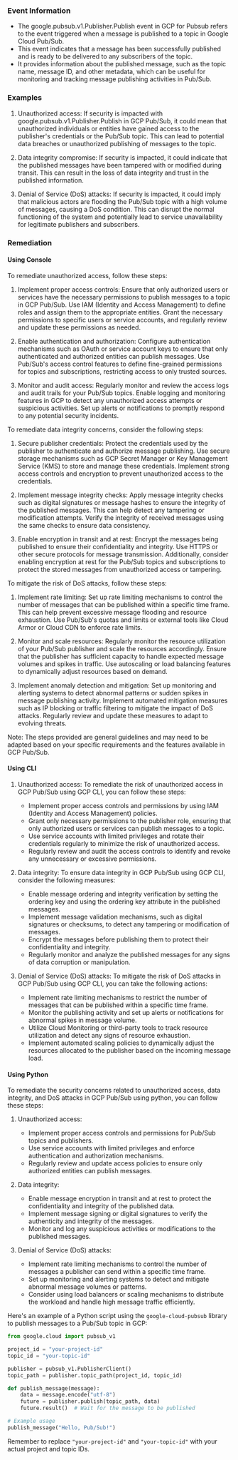 
### Event Information

- The google.pubsub.v1.Publisher.Publish event in GCP for Pubsub refers to the event triggered when a message is published to a topic in Google Cloud Pub/Sub.
- This event indicates that a message has been successfully published and is ready to be delivered to any subscribers of the topic.
- It provides information about the published message, such as the topic name, message ID, and other metadata, which can be useful for monitoring and tracking message publishing activities in Pub/Sub.


### Examples

1. Unauthorized access: If security is impacted with google.pubsub.v1.Publisher.Publish in GCP Pub/Sub, it could mean that unauthorized individuals or entities have gained access to the publisher's credentials or the Pub/Sub topic. This can lead to potential data breaches or unauthorized publishing of messages to the topic.

2. Data integrity compromise: If security is impacted, it could indicate that the published messages have been tampered with or modified during transit. This can result in the loss of data integrity and trust in the published information.

3. Denial of Service (DoS) attacks: If security is impacted, it could imply that malicious actors are flooding the Pub/Sub topic with a high volume of messages, causing a DoS condition. This can disrupt the normal functioning of the system and potentially lead to service unavailability for legitimate publishers and subscribers.

### Remediation

#### Using Console

To remediate unauthorized access, follow these steps:

1. Implement proper access controls: Ensure that only authorized users or services have the necessary permissions to publish messages to a topic in GCP Pub/Sub. Use IAM (Identity and Access Management) to define roles and assign them to the appropriate entities. Grant the necessary permissions to specific users or service accounts, and regularly review and update these permissions as needed.

2. Enable authentication and authorization: Configure authentication mechanisms such as OAuth or service account keys to ensure that only authenticated and authorized entities can publish messages. Use Pub/Sub's access control features to define fine-grained permissions for topics and subscriptions, restricting access to only trusted sources.

3. Monitor and audit access: Regularly monitor and review the access logs and audit trails for your Pub/Sub topics. Enable logging and monitoring features in GCP to detect any unauthorized access attempts or suspicious activities. Set up alerts or notifications to promptly respond to any potential security incidents.

To remediate data integrity concerns, consider the following steps:

1. Secure publisher credentials: Protect the credentials used by the publisher to authenticate and authorize message publishing. Use secure storage mechanisms such as GCP Secret Manager or Key Management Service (KMS) to store and manage these credentials. Implement strong access controls and encryption to prevent unauthorized access to the credentials.

2. Implement message integrity checks: Apply message integrity checks such as digital signatures or message hashes to ensure the integrity of the published messages. This can help detect any tampering or modification attempts. Verify the integrity of received messages using the same checks to ensure data consistency.

3. Enable encryption in transit and at rest: Encrypt the messages being published to ensure their confidentiality and integrity. Use HTTPS or other secure protocols for message transmission. Additionally, consider enabling encryption at rest for the Pub/Sub topics and subscriptions to protect the stored messages from unauthorized access or tampering.

To mitigate the risk of DoS attacks, follow these steps:

1. Implement rate limiting: Set up rate limiting mechanisms to control the number of messages that can be published within a specific time frame. This can help prevent excessive message flooding and resource exhaustion. Use Pub/Sub's quotas and limits or external tools like Cloud Armor or Cloud CDN to enforce rate limits.

2. Monitor and scale resources: Regularly monitor the resource utilization of your Pub/Sub publisher and scale the resources accordingly. Ensure that the publisher has sufficient capacity to handle expected message volumes and spikes in traffic. Use autoscaling or load balancing features to dynamically adjust resources based on demand.

3. Implement anomaly detection and mitigation: Set up monitoring and alerting systems to detect abnormal patterns or sudden spikes in message publishing activity. Implement automated mitigation measures such as IP blocking or traffic filtering to mitigate the impact of DoS attacks. Regularly review and update these measures to adapt to evolving threats.

Note: The steps provided are general guidelines and may need to be adapted based on your specific requirements and the features available in GCP Pub/Sub.

#### Using CLI

1. Unauthorized access: To remediate the risk of unauthorized access in GCP Pub/Sub using GCP CLI, you can follow these steps:
   - Implement proper access controls and permissions by using IAM (Identity and Access Management) policies.
   - Grant only necessary permissions to the publisher role, ensuring that only authorized users or services can publish messages to a topic.
   - Use service accounts with limited privileges and rotate their credentials regularly to minimize the risk of unauthorized access.
   - Regularly review and audit the access controls to identify and revoke any unnecessary or excessive permissions.

2. Data integrity: To ensure data integrity in GCP Pub/Sub using GCP CLI, consider the following measures:
   - Enable message ordering and integrity verification by setting the ordering key and using the ordering key attribute in the published messages.
   - Implement message validation mechanisms, such as digital signatures or checksums, to detect any tampering or modification of messages.
   - Encrypt the messages before publishing them to protect their confidentiality and integrity.
   - Regularly monitor and analyze the published messages for any signs of data corruption or manipulation.

3. Denial of Service (DoS) attacks: To mitigate the risk of DoS attacks in GCP Pub/Sub using GCP CLI, you can take the following actions:
   - Implement rate limiting mechanisms to restrict the number of messages that can be published within a specific time frame.
   - Monitor the publishing activity and set up alerts or notifications for abnormal spikes in message volume.
   - Utilize Cloud Monitoring or third-party tools to track resource utilization and detect any signs of resource exhaustion.
   - Implement automated scaling policies to dynamically adjust the resources allocated to the publisher based on the incoming message load.

#### Using Python

To remediate the security concerns related to unauthorized access, data integrity, and DoS attacks in GCP Pub/Sub using python, you can follow these steps:

1. Unauthorized access:
   - Implement proper access controls and permissions for Pub/Sub topics and publishers.
   - Use service accounts with limited privileges and enforce authentication and authorization mechanisms.
   - Regularly review and update access policies to ensure only authorized entities can publish messages.

2. Data integrity:
   - Enable message encryption in transit and at rest to protect the confidentiality and integrity of the published data.
   - Implement message signing or digital signatures to verify the authenticity and integrity of the messages.
   - Monitor and log any suspicious activities or modifications to the published messages.

3. Denial of Service (DoS) attacks:
   - Implement rate limiting mechanisms to control the number of messages a publisher can send within a specific time frame.
   - Set up monitoring and alerting systems to detect and mitigate abnormal message volumes or patterns.
   - Consider using load balancers or scaling mechanisms to distribute the workload and handle high message traffic efficiently.

Here's an example of a Python script using the `google-cloud-pubsub` library to publish messages to a Pub/Sub topic in GCP:

```python
from google.cloud import pubsub_v1

project_id = "your-project-id"
topic_id = "your-topic-id"

publisher = pubsub_v1.PublisherClient()
topic_path = publisher.topic_path(project_id, topic_id)

def publish_message(message):
    data = message.encode("utf-8")
    future = publisher.publish(topic_path, data)
    future.result()  # Wait for the message to be published

# Example usage
publish_message("Hello, Pub/Sub!")
```

Remember to replace `"your-project-id"` and `"your-topic-id"` with your actual project and topic IDs.

